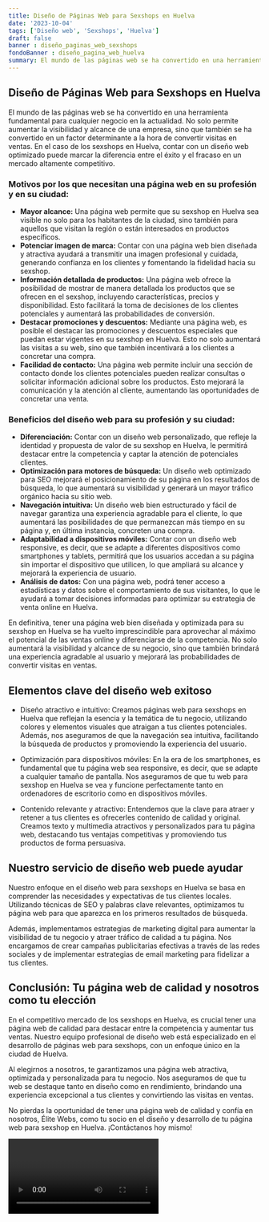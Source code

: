 ```yaml
---
title: Diseño de Páginas Web para Sexshops en Huelva
date: '2023-10-04'
tags: ['Diseño web', 'Sexshops', 'Huelva']
draft: false
banner : diseño_paginas_web_sexshops
fondoBanner : diseño_pagina_web_huelva
summary: El mundo de las páginas web se ha convertido en una herramienta fundamental para cualquier negocio en la actualidad. No solo permite aumentar la visibilidad y alcance de una empresa, sino que también se ha convertido en un factor determinante a la hora de convertir visitas en ventas. En el caso de los sexshops en Huelva, contar con un diseño web optimizado puede marcar la diferencia entre el éxito y el fracaso en un mercado altamente competitivo.
---
```


## Diseño de Páginas Web para Sexshops en Huelva

El mundo de las páginas web se ha convertido en una herramienta fundamental para cualquier negocio en la actualidad. No solo permite aumentar la visibilidad y alcance de una empresa, sino que también se ha convertido en un factor determinante a la hora de convertir visitas en ventas. En el caso de los sexshops en Huelva, contar con un diseño web optimizado puede marcar la diferencia entre el éxito y el fracaso en un mercado altamente competitivo.

### Motivos por los que necesitan una página web en su profesión y en su ciudad:

- **Mayor alcance:** Una página web permite que su sexshop en Huelva sea visible no solo para los habitantes de la ciudad, sino también para aquellos que visitan la región o están interesados en productos específicos.
- **Potenciar imagen de marca:** Contar con una página web bien diseñada y atractiva ayudará a transmitir una imagen profesional y cuidada, generando confianza en los clientes y fomentando la fidelidad hacia su sexshop.
- **Información detallada de productos:** Una página web ofrece la posibilidad de mostrar de manera detallada los productos que se ofrecen en el sexshop, incluyendo características, precios y disponibilidad. Esto facilitará la toma de decisiones de los clientes potenciales y aumentará las probabilidades de conversión.
- **Destacar promociones y descuentos:** Mediante una página web, es posible el destacar las promociones y descuentos especiales que puedan estar vigentes en su sexshop en Huelva. Esto no solo aumentará las visitas a su web, sino que también incentivará a los clientes a concretar una compra.
- **Facilidad de contacto:** Una página web permite incluir una sección de contacto donde los clientes potenciales pueden realizar consultas o solicitar información adicional sobre los productos. Esto mejorará la comunicación y la atención al cliente, aumentando las oportunidades de concretar una venta.

### Beneficios del diseño web para su profesión y su ciudad:

- **Diferenciación:** Contar con un diseño web personalizado, que refleje la identidad y propuesta de valor de su sexshop en Huelva, le permitirá destacar entre la competencia y captar la atención de potenciales clientes.
- **Optimización para motores de búsqueda:** Un diseño web optimizado para SEO mejorará el posicionamiento de su página en los resultados de búsqueda, lo que aumentará su visibilidad y generará un mayor tráfico orgánico hacia su sitio web.
- **Navegación intuitiva:** Un diseño web bien estructurado y fácil de navegar garantiza una experiencia agradable para el cliente, lo que aumentará las posibilidades de que permanezcan más tiempo en su página y, en última instancia, concreten una compra.
- **Adaptabilidad a dispositivos móviles:** Contar con un diseño web responsive, es decir, que se adapte a diferentes dispositivos como smartphones y tablets, permitirá que los usuarios accedan a su página sin importar el dispositivo que utilicen, lo que ampliará su alcance y mejorará la experiencia de usuario.
- **Análisis de datos:** Con una página web, podrá tener acceso a estadísticas y datos sobre el comportamiento de sus visitantes, lo que le ayudará a tomar decisiones informadas para optimizar su estrategia de venta online en Huelva.

En definitiva, tener una página web bien diseñada y optimizada para su sexshop en Huelva se ha vuelto imprescindible para aprovechar al máximo el potencial de las ventas online y diferenciarse de la competencia. No solo aumentará la visibilidad y alcance de su negocio, sino que también brindará una experiencia agradable al usuario y mejorará las probabilidades de convertir visitas en ventas.

<GifSeo />

<Cta />

## Elementos clave del diseño web exitoso

- Diseño atractivo e intuitivo: Creamos páginas web para sexshops en Huelva que reflejan la esencia y la temática de tu negocio, utilizando colores y elementos visuales que atraigan a tus clientes potenciales. Además, nos aseguramos de que la navegación sea intuitiva, facilitando la búsqueda de productos y promoviendo la experiencia del usuario.

- Optimización para dispositivos móviles: En la era de los smartphones, es fundamental que tu página web sea responsive, es decir, que se adapte a cualquier tamaño de pantalla. Nos aseguramos de que tu web para sexshop en Huelva se vea y funcione perfectamente tanto en ordenadores de escritorio como en dispositivos móviles.

- Contenido relevante y atractivo: Entendemos que la clave para atraer y retener a tus clientes es ofrecerles contenido de calidad y original. Creamos texto y multimedia atractivos y personalizados para tu página web, destacando tus ventajas competitivas y promoviendo tus productos de forma persuasiva.

## Nuestro servicio de diseño web puede ayudar

Nuestro enfoque en el diseño web para sexshops en Huelva se basa en comprender las necesidades y expectativas de tus clientes locales. Utilizando técnicas de SEO y palabras clave relevantes, optimizamos tu página web para que aparezca en los primeros resultados de búsqueda.

Además, implementamos estrategias de marketing digital para aumentar la visibilidad de tu negocio y atraer tráfico de calidad a tu página. Nos encargamos de crear campañas publicitarias efectivas a través de las redes sociales y de implementar estrategias de email marketing para fidelizar a tus clientes.

## Conclusión: Tu página web de calidad y nosotros como tu elección

En el competitivo mercado de los sexshops en Huelva, es crucial tener una página web de calidad para destacar entre la competencia y aumentar tus ventas. Nuestro equipo profesional de diseño web está especializado en el desarrollo de páginas web para sexshops, con un enfoque único en la ciudad de Huelva.

Al elegirnos a nosotros, te garantizamos una página web atractiva, optimizada y personalizada para tu negocio. Nos aseguramos de que tu web se destaque tanto en diseño como en rendimiento, brindando una experiencia excepcional a tus clientes y convirtiendo las visitas en ventas.

No pierdas la oportunidad de tener una página web de calidad y confía en nosotros, Élite Webs, como tu socio en el diseño y desarrollo de tu página web para sexshop en Huelva. ¡Contáctanos hoy mismo!

<Video />

<CtaBot job='Sexshops' city='Huelva'/>

<Gmaps query='Huelva+españa+maps' />